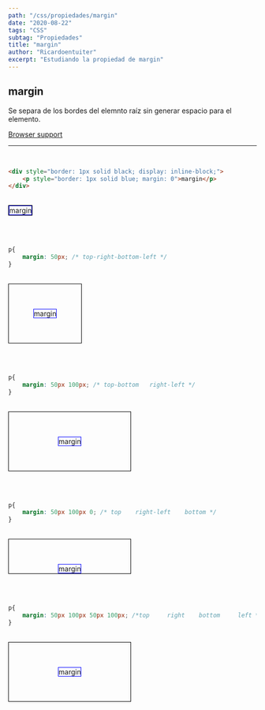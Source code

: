 ```yaml
---
path: "/css/propiedades/margin"
date: "2020-08-22"
tags: "CSS"
subtag: "Propiedades"
title: "margin"
author: "Ricardoentuiter"
excerpt: "Estudiando la propiedad de margin"
---
```


## margin
Se separa de los bordes del elemnto raíz sin generar espacio para el elemento.

[Browser support](https://caniuse.com/#search=margin)

---
<br/>

```html
<div style="border: 1px solid black; display: inline-block;">
    <p style="border: 1px solid blue; margin: 0">margin</p>
</div>
```
<br/>

<div style="border: 1px solid black; display: inline-block;">
    <p style="border: 1px solid blue; margin: 0">margin</p>
</div>

<br/><br/>

```css
p{
    margin: 50px; /* top-right-bottom-left */
}
```
<br/>

<div style="border: 1px solid black; display: inline-block;">
    <p style="border: 1px solid blue; margin: 0; margin: 50px;">margin</p>
</div>

<br/><br/>


```css
p{
    margin: 50px 100px; /* top-bottom   right-left */
}
```
<br/>

<div style="border: 1px solid black; display: inline-block;">
    <p style="border: 1px solid blue; margin: 0; margin: 50px 100px;">margin</p>
</div>

<br/><br/>


```css
p{
    margin: 50px 100px 0; /* top    right-left    bottom */
}
```
<br/>

<div style="border: 1px solid black; display: inline-block;">
    <p style="border: 1px solid blue; margin: 0; margin: 50px 100px 0;">margin</p>
</div>

<br/><br/>


```css
p{
    margin: 50px 100px 50px 100px; /*top     right    bottom     left */
}
```
<br/>

<div style="border: 1px solid black; display: inline-block;">
    <p style="border: 1px solid blue; margin: 0; margin: 50px 100px 50px 100px;">margin</p>
</div>

<br/>

